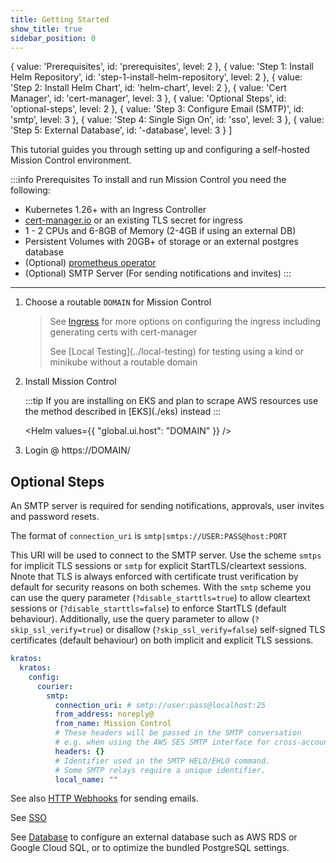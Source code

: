 ```yaml
---
title: Getting Started
show_title: true
sidebar_position: 0
---
```



  {
    value: 'Prerequisites',
    id: 'prerequisites',
    level: 2
  },
  {
    value: 'Step 1: Install Helm Repository',
    id: 'step-1-install-helm-repository',
    level: 2
  },
  {
    value: 'Step 2: Install Helm Chart',
    id: 'helm-chart',
    level: 2
  },
  {
    value: 'Cert Manager',
    id: 'cert-manager',
    level: 3
  },
  {
    value: 'Optional Steps',
    id: 'optional-steps',
    level: 2
  },
  {
    value: 'Step 3: Configure Email (SMTP)',
    id: 'smtp',
    level: 3
  },
  {
    value: 'Step 4: Single Sign On',
    id: 'sso',
    level: 3
  },
  {
    value: 'Step 5: External Database',
    id: '-database',
    level: 3
  }
]



This tutorial guides you through setting up and configuring a self-hosted Mission Control environment.

:::info Prerequisites
To install and run Mission Control you need the following:

- Kubernetes 1.26+ with an Ingress Controller
- [cert-manager.io](https://cert-manager.io/docs/) or an existing TLS secret for ingress
- 1 - 2 CPUs and 6-8GB of Memory (2-4GB if using an external DB)
- Persistent Volumes with 20GB+ of storage or an external postgres database
- (Optional) [prometheus operator](https://prometheus-operator.dev/)
- (Optional) SMTP Server (For sending notifications and invites)
:::

---

1. Choose a routable `DOMAIN` for Mission Control
    > See [Ingress](/reference/helm/mission-control#ingress) for more options on configuring the ingress including generating certs with cert-manager
    > <p>See [Local Testing](../local-testing) for testing using a kind or minikube without a routable domain</p>

1. Install Mission Control
    <p/>
    :::tip
    If you are installing on EKS and plan to scrape AWS resources use the method described in [EKS](./eks) instead
    :::

    <Helm values={{
      "global.ui.host": "DOMAIN"
    }} />
    <p/>

2. Login @ https://DOMAIN/
   <AdminPassword/>

## Optional Steps

<Step step={3} name="Configure Email (SMTP)" anchor="smtp">

An SMTP server is required for sending notifications, approvals, user invites and password resets.

The format of `connection_uri` is `smtp|smtps://USER:PASS@host:PORT`

This URI will be used to connect to the SMTP server. Use the scheme `smtps` for implicit TLS sessions or `smtp` for explicit StartTLS/cleartext sessions. Nnote that TLS is always enforced with certificate trust verification by default for security reasons on both schemes. With the `smtp` scheme you can use the query parameter (`?disable_starttls=true`) to allow cleartext sessions or (`?disable_starttls=false`) to enforce StartTLS (default behaviour). Additionally, use the query parameter to allow (`?skip_ssl_verify=true`) or disallow (`?skip_ssl_verify=false`) self-signed TLS certificates (default behaviour) on both implicit and explicit TLS sessions.


```yaml title="values.yaml"
kratos:
  kratos:
    config:
      courier:
        smtp:
          connection_uri: # smtp://user:pass@localhost:25
          from_address: noreply@
          from_name: Mission Control
          # These headers will be passed in the SMTP conversation
          # e.g. when using the AWS SES SMTP interface for cross-account sending.
          headers: {}
          # Identifier used in the SMTP HELO/EHLO command.
          # Some SMTP relays require a unique identifier.
          local_name: ""
```

See also [HTTP Webhooks](https://www.ory.sh/docs/kratos/self-hosted/email-http) for sending emails.

</Step>
<Step step={4} name="Single Sign On" anchor="sso">

See [SSO](./sso)

</Step>

<Step step={5} name="External Database" anchor="database">

See [Database](./database) to configure an external database such as AWS RDS or Google Cloud SQL, or to optimize the bundled PostgreSQL settings.

</Step>
